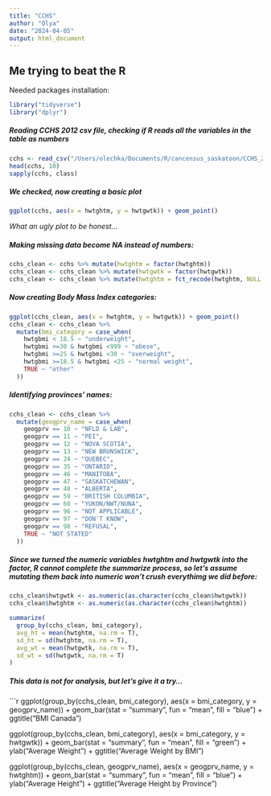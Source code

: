 ```yaml
---
title: "CCHS"
author: "Olya"
date: "2024-04-05"
output: html_document
---
```


## Me trying to beat the R 

Needed packages installation:
```r
library("tidyverse")
library("dplyr")
```

##### Reading CCHS 2012 csv file, checking if R reads all the variables in the table as numbers
```r
cchs <- read_csv("/Users/olechka/Documents/R/cancensus_saskatoon/CCHS_2012.csv")
head(cchs, 10)
sapply(cchs, class)
```

##### We checked, now creating a basic plot

```r
ggplot(cchs, aes(x = hwtghtm, y = hwtgwtk)) + geom_point()
```
*What an ugly plot to be honest...*

##### Making missing data become NA instead of numbers:
```r
cchs_clean <- cchs %>% mutate(hwtghtm = factor(hwtghtm))
cchs_clean <- cchs_clean %>% mutate(hwtgwtk = factor(hwtgwtk))
cchs_clean <- cchs_clean %>% mutate(hwtghtm = fct_recode(hwtghtm, NULL = "9.996", NULL = "9.999"))
```

##### Now creating Body Mass Index categories:
```r
ggplot(cchs_clean, aes(x = hwtghtm, y = hwtgwtk)) + geom_point()
cchs_clean <- cchs_clean %>%
  mutate(bmi_category = case_when(
    hwtgbmi < 18.5 ~ "underweight",
    hwtgbmi >=30 & hwtgbmi <999 ~ "obese",
    hwtgbmi >=25 & hwtgbmi <30 ~ "overweight",
    hwtgbmi >=18.5 & hwtgbmi <25 ~ "normal weight",
    TRUE ~ "other"
  ))
```

##### Identifying provinces' names:

```r
cchs_clean <- cchs_clean %>%
  mutate(geogprv_name = case_when(
    geogprv == 10 ~ "NFLD & LAB",
    geogprv == 11 ~ "PEI",
    geogprv == 12 ~ "NOVA SCOTIA",
    geogprv == 13 ~ "NEW BRUNSWICK",
    geogprv == 24 ~ "QUEBEC",
    geogprv == 35 ~ "ONTARIO",
    geogprv == 46 ~ "MANITOBA",
    geogprv == 47 ~ "SASKATCHEWAN",
    geogprv == 48 ~ "ALBERTA",
    geogprv == 59 ~ "BRITISH COLUMBIA",
    geogprv == 60 ~ "YUKON/NWT/NUNA",
    geogprv == 96 ~ "NOT APPLICABLE",
    geogprv == 97 ~ "DON'T KNOW",
    geogprv == 98 ~ "REFUSAL",
    TRUE ~ "NOT STATED"
  ))

```

##### Since we turned the numeric variables hwtghtm and hwtgwtk into the factor, R cannot complete the summarize process, so let's assume mutating them back into numeric won't crush everythimg we did before:

```r
cchs_clean$hwtgwtk <- as.numeric(as.character(cchs_clean$hwtgwtk))
cchs_clean$hwtghtm <- as.numeric(as.character(cchs_clean$hwtghtm))

summarize(
  group_by(cchs_clean, bmi_category), 
  avg_ht = mean(hwtghtm, na.rm = T), 
  sd_ht = sd(hwtghtm, na.rm = T),
  avg_wt = mean(hwtgwtk, na.rm = T), 
  sd_wt = sd(hwtgwtk, na.rm = T)
)
```

##### This data is not for analysis, but let's give it a try...
```r
ggplot(group_by(cchs_clean, bmi_category), aes(x = bmi_category, y = geogprv_name)) +
  geom_bar(stat = "summary", fun = "mean", fill = "blue") +
  ggtitle("BMI Canada")

ggplot(group_by(cchs_clean, bmi_category), aes(x = bmi_category, y = hwtgwtk)) +
  geom_bar(stat = "summary", fun = "mean", fill = "green") +
  ylab("Average Weight") +
  ggtitle("Average Weight by BMI")

ggplot(group_by(cchs_clean, geogprv_name), aes(x = geogprv_name, y = hwtghtm)) +
  geom_bar(stat = "summary", fun = "mean", fill = "blue") +
  ylab("Average Height") +
  ggtitle("Average Height by Province")
